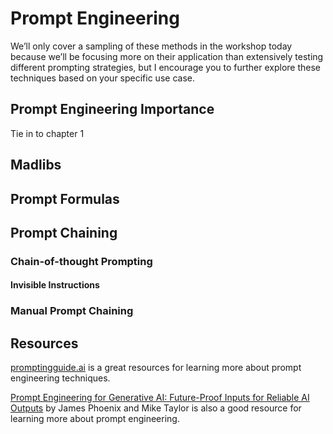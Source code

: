 # Prompt Engineering


We'll only cover a sampling of these methods in the workshop today because we'll be focusing more on their application than extensively testing different prompting strategies, but I encourage you to further explore these techniques based on your specific use case.

## Prompt Engineering Importance

Tie in to chapter 1

## Madlibs

## Prompt Formulas

## Prompt Chaining

### Chain-of-thought Prompting

#### Invisible Instructions

### Manual Prompt Chaining

## Resources

[promptingguide.ai](https://www.promptingguide.ai/){target="_blank"} is a great resources for learning more about prompt engineering techniques.

[Prompt Engineering for Generative AI: Future-Proof Inputs for Reliable AI Outputs](https://www.oreilly.com/library/view/prompt-engineering-for/9781098153427/){target="_blank"} by James Phoenix and Mike Taylor is also a good resource for learning more about prompt engineering. 
